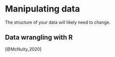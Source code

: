 # Manipulating data

The structure of your data will likely need to change.


## Data wrangling with R


[@McNulty_2020]

